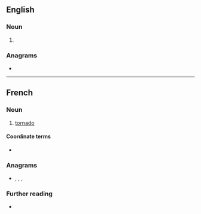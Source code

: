 ==English==

===Noun===
{{en-noun}}

# {{obsolete form of|tornado|lang=en}}

===Anagrams===
* {{anagrams|en|neotard|ornated}}

----

==French==

===Noun===
{{fr-noun|f}}

# [[tornado]]

====Coordinate terms====
* {{l|fr|microrafale}}

===Anagrams===
* {{l|fr|adorent}}, {{l|fr|détrôna}}, {{l|fr|érodant}}, {{l|fr|tadorne}}

===Further reading===
* {{R:TLFi}}